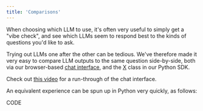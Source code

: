 ```yaml
---
title: 'Comparisons'
---
```


When choosing which LLM to use, it's often very useful to simply get a "vibe check",
and see which LLMs seem to respond best to the kinds of questions you'd like to ask.

Trying out LLMs one after the other can be tedious. We've therefore made it very easy to
compare LLM outputs to the same question side-by-side, both via our browser-based
[chat interface](), and the [X]() class in our Python SDK.

Check out [this video]() for a run-through of the chat interface.

An equivalent experience can be spun up in Python very quickly, as follows:

CODE